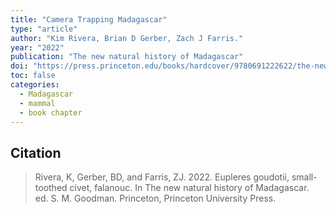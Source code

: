 ```yaml
---
title: "Camera Trapping Madagascar"
type: "article"
author: "Kim Rivera, Brian D Gerber, Zach J Farris."
year: "2022"
publication: "The new natural history of Madagascar"
doi: "https://press.princeton.edu/books/hardcover/9780691222622/the-new-natural-history-of-madagascar"
toc: false
categories:
  - Madagascar
  - mammal
  - book chapter
---
```


## Citation 

> Rivera, K, Gerber, BD, and Farris, ZJ. 2022. Eupleres goudotii, small-toothed civet, falanouc. In The new natural history of Madagascar. ed. S. M. Goodman. Princeton, Princeton University Press.


